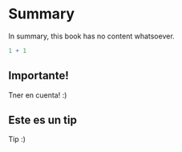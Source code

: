 # Summary

In summary, this book has no content whatsoever.

```{r}
1 + 1
```

::: callout-important
## Importante!

Tner en cuenta! :)
:::

::: callout-tip
## Este es un tip

Tip :)
:::
